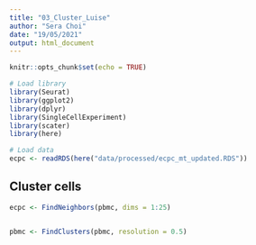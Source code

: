 ```yaml
---
title: "03_Cluster_Luise"
author: "Sera Choi"
date: "19/05/2021"
output: html_document
---
```


```r
knitr::opts_chunk$set(echo = TRUE)
```

```r
# Load library
library(Seurat)
library(ggplot2)
library(dplyr)
library(SingleCellExperiment)
library(scater)
library(here)

# Load data
ecpc <- readRDS(here("data/processed/ecpc_mt_updated.RDS")) 
```

## Cluster cells 

```r
ecpc <- FindNeighbors(pbmc, dims = 1:25)


pbmc <- FindClusters(pbmc, resolution = 0.5)
```